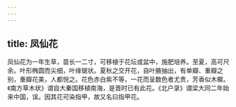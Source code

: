 ```yaml
---
---
---
```

title: 凤仙花
---



凤仙花为一年生草，苗长一二寸，可移植于花坛或盆中，施肥培养。至夏，高可尺余。叶形椭圆而尖细，叶缘锯状。夏秋之交开花，自叶腋抽出，有单瓣、重瓣之别，重瓣花美，人都悦之。花色赤白紫不等，一花而呈数色者尤贵，芳香似木樨。《南方草木状》谓自大秦国移植南海，是晋时已有此花。《北户录》谓梁大同二年始来中国，误。因其花可染指甲，故又名曰指甲花。